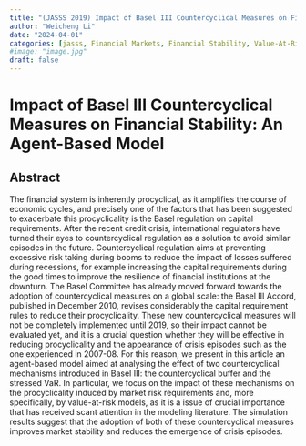 ```yaml
---
title: "(JASSS 2019) Impact of Basel III Countercyclical Measures on Financial Stability: An Agent-Based Model"
author: "Weicheng Li"
date: "2024-04-01"
categories: [jasss, Financial Markets, Financial Stability, Value-At-Risk, Countercyclical Regulation, Basel III]
#image: "image.jpg"
draft: false
---
```


# Impact of Basel III Countercyclical Measures on Financial Stability: An Agent-Based Model
## Abstract

The financial system is inherently procyclical, as it amplifies the course of economic cycles, and precisely one of the factors that has been suggested to exacerbate this procyclicality is the Basel regulation on capital requirements. After the recent credit crisis, international regulators have turned their eyes to countercyclical regulation as a solution to avoid similar episodes in the future. Countercyclical regulation aims at preventing excessive risk taking during booms to reduce the impact of losses suffered during recessions, for example increasing the capital requirements during the good times to improve the resilience of financial institutions at the downturn. The Basel Committee has already moved forward towards the adoption of countercyclical measures on a global scale: the Basel III Accord, published in December 2010, revises considerably the capital requirement rules to reduce their procyclicality. These new countercyclical measures will not be completely implemented until 2019, so their impact cannot be evaluated yet, and it is a crucial question whether they will be effective in reducing procyclicality and the appearance of crisis episodes such as the one experienced in 2007-08. For this reason, we present in this article an agent-based model aimed at analysing the effect of two countercyclical mechanisms introduced in Basel III: the countercyclical buffer and the stressed VaR. In particular, we focus on the impact of these mechanisms on the procyclicality induced by market risk requirements and, more specifically, by value-at-risk models, as it is a issue of crucial importance that has received scant attention in the modeling literature. The simulation results suggest that the adoption of both of these countercyclical measures improves market stability and reduces the emergence of crisis episodes.